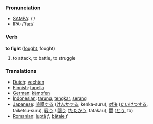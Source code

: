 === Pronunciation ===
*[[w:SAMPA|SAMPA]]: /'/
*[[w:IPA|IPA]]: /'faɪt/

=== Verb ===

'''to fight''' ([[fought]], fought)

# to attack, to battle, to struggle

=== Translations ===
*[[Dutch]]: [[vechten]]
*[[Finnish]]: [[tapella]]
*[[German]]: [[kämpfen]]
*[[Indonesian]]: [[tarung]], [[tengkar]], [[serang]]
*[[Japanese]]: [[喧嘩する]] ([[けんかする]], kenka-suru), [[対決]] ([[たいけつする]], taiketsu-suru), [[戦う]] / [[闘う]] ([[たたかう]], tatakau), [[闘]] ([[とう]], tô)
*[[Romanian]]: [[luptă]] ''f'', [[bătaie]] ''f''